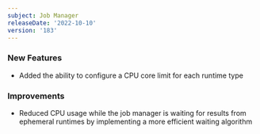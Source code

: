 ```yaml
---
subject: Job Manager
releaseDate: '2022-10-10'
version: '183'
---
```


### New Features

* Added the ability to configure a CPU core limit for each runtime type

### Improvements

* Reduced CPU usage while the job manager is waiting for results from ephemeral runtimes by implementing a more efficient waiting algorithm

